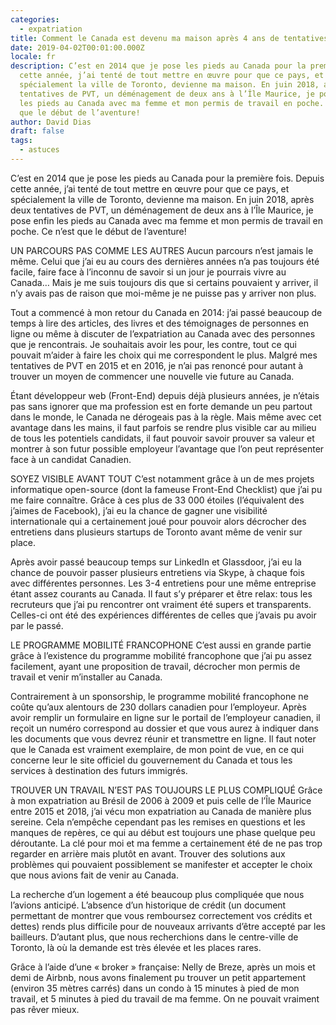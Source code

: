 ```yaml
---
categories:
  - expatriation
title: Comment le Canada est devenu ma maison après 4 ans de tentatives
date: 2019-04-02T00:01:00.000Z
locale: fr
description: C’est en 2014 que je pose les pieds au Canada pour la première fois. Depuis
  cette année, j’ai tenté de tout mettre en œuvre pour que ce pays, et
  spécialement la ville de Toronto, devienne ma maison. En juin 2018, après deux
  tentatives de PVT, un déménagement de deux ans à l’Île Maurice, je pose enfin
  les pieds au Canada avec ma femme et mon permis de travail en poche. Ce n’est
  que le début de l’aventure!
author: David Dias
draft: false
tags:
  - astuces
---
```


C’est en 2014 que je pose les pieds au Canada pour la première fois. Depuis cette année, j’ai tenté de tout mettre en œuvre pour que ce pays, et spécialement la ville de Toronto, devienne ma maison. En juin 2018, après deux tentatives de PVT, un déménagement de deux ans à l’Île Maurice, je pose enfin les pieds au Canada avec ma femme et mon permis de travail en poche. Ce n’est que le début de l’aventure!

UN PARCOURS PAS COMME LES AUTRES
Aucun parcours n’est jamais le même. Celui que j’ai eu au cours des dernières années n’a pas toujours été facile, faire face à l’inconnu de savoir si un jour je pourrais vivre au Canada… Mais je me suis toujours dis que si certains pouvaient y arriver, il n’y avais pas de raison que moi-même je ne puisse pas y arriver non plus.

Tout a commencé à mon retour du Canada en 2014: j’ai passé beaucoup de temps à lire des articles, des livres et des témoignages de personnes en ligne ou même à discuter de l’expatriation au Canada avec des personnes que je rencontrais. Je souhaitais avoir les pour, les contre, tout ce qui pouvait m’aider à faire les choix qui me correspondent le plus. Malgré mes tentatives de PVT en 2015 et en 2016, je n’ai pas renoncé pour autant à trouver un moyen de commencer une nouvelle vie future au Canada.

Étant développeur web (Front-End) depuis déjà plusieurs années, je n’étais pas sans ignorer que ma profession est en forte demande un peu partout dans le monde, le Canada ne dérogeais pas à la règle. Mais même avec cet avantage dans les mains, il faut parfois se rendre plus visible car au milieu de tous les potentiels candidats, il faut pouvoir savoir prouver sa valeur et montrer à son futur possible employeur l’avantage que l’on peut représenter face à un candidat Canadien.

SOYEZ VISIBLE AVANT TOUT
C’est notamment grâce à un de mes projets informatique open-source (dont la fameuse Front-End Checklist) que j’ai pu me faire connaître. Grâce à ces plus de 33 000 étoiles (l’équivalent des j’aimes de Facebook), j’ai eu la chance de gagner une visibilité internationale qui a certainement joué pour pouvoir alors décrocher des entretiens dans plusieurs startups de Toronto avant même de venir sur place.

Après avoir passé beaucoup temps sur LinkedIn et Glassdoor, j’ai eu la chance de pouvoir passer plusieurs entretiens via Skype, à chaque fois avec différentes personnes. Les 3-4 entretiens pour une même entreprise étant assez courants au Canada. Il faut s’y préparer et être relax: tous les recruteurs que j’ai pu rencontrer ont vraiment été supers et transparents. Celles-ci ont été des expériences différentes de celles que j’avais pu avoir par le passé.

LE PROGRAMME MOBILITÉ FRANCOPHONE
C’est aussi en grande partie grâce à l’existence du programme mobilité francophone que j’ai pu assez facilement, ayant une proposition de travail, décrocher mon permis de travail et venir m’installer au Canada.

Contrairement à un sponsorship, le programme mobilité francophone ne coûte qu’aux alentours de 230 dollars canadien pour l’employeur. Après avoir remplir un formulaire en ligne sur le portail de l’employeur canadien, il reçoit un numéro correspond au dossier et que vous aurez à indiquer dans les documents que vous devrez réunir et transmettre en ligne. Il faut noter que le Canada est vraiment exemplaire, de mon point de vue, en ce qui concerne leur le site officiel du gouvernement du Canada et tous les services à destination des futurs immigrés.

TROUVER UN TRAVAIL N’EST PAS TOUJOURS LE PLUS COMPLIQUÉ
Grâce à mon expatriation au Brésil de 2006 à 2009 et puis celle de l’Île Maurice entre 2015 et 2018, j’ai vécu mon expatriation au Canada de manière plus sereine. Cela n’empêche cependant pas les remises en questions et les manques de repères, ce qui au début est toujours une phase quelque peu déroutante. La clé pour moi et ma femme a certainement été de ne pas trop regarder en arrière mais plutôt en avant. Trouver des solutions aux problèmes qui pouvaient possiblement se manifester et accepter le choix que nous avions fait de venir au Canada.

La recherche d’un logement a été beaucoup plus compliquée que nous l’avions anticipé. L’absence d’un historique de crédit (un document permettant de montrer que vous remboursez correctement vos crédits et dettes) rends plus difficile pour de nouveaux arrivants d’être accepté par les bailleurs. D’autant plus, que nous recherchions dans le centre-ville de Toronto, là où la demande est très élevée et les places rares.

Grâce à l’aide d’une « broker » française: Nelly de Breze, après un mois et demi de Airbnb, nous avons finalement pu trouver un petit appartement (environ 35 mètres carrés) dans un condo à 15 minutes à pied de mon travail, et 5 minutes à pied du travail de ma femme. On ne pouvait vraiment pas rêver mieux.
